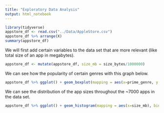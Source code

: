 ```yaml
---
title: "Exploratory Data Analysis"
output: html_notebook
---
```


```r
library(tidyverse)
appstore_df <- read.csv("../Data/AppleStore.csv")
appstore_df %>% arrange(X)
summary(appstore_df)
```

We will first add certain variables to the data set that are more relevant (like total size of an app in megabytes).
```r
appstore_df <- mutate(appstore_df, size_mb = size_bytes/1000000)
```


We can see how the popularity of certain genres with this graph below.
```r
appstore_df %>% ggplot() + geom_boxplot(mapping = aes(x=prime_genre, y = log10(rating_count_tot), color=prime_genre)) + coord_flip() + theme_minimal()
```

We can see the distribution of the app sizes throughout the ~7000 apps in the data set.
```r
appstore_df %>% ggplot() + geom_histogram(mapping = aes(x=size_mb), bins = 20) + geom_vline(mapping= aes(xintercept= median(appstore_df$size_mb))) + geom_vline(mapping= aes(xintercept= mean(appstore_df$size_mb), color="Red"))
```



